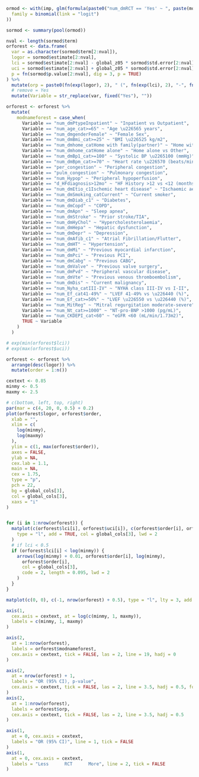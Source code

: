 ```r

ormod <- with(imp, glm(formula(paste0("num_dmRCT == 'Yes' ~ ", paste(modvars, collapse = " + "))),
  family = binomial(link = "logit")
))

sormod <- summary(pool(ormod))

nval <- length(sormod$term)
orforest <- data.frame(
  var = as.character(sormod$term[2:nval]),
  logor = sormod$estimate[2:nval],
  lci = sormod$estimate[2:nval] - global_z05 * sormod$std.error[2:nval],
  uci = sormod$estimate[2:nval] + global_z05 * sormod$std.error[2:nval],
  p = fn(sormod$p.value[2:nval], dig = 3, p = TRUE)
) %>%
  mutate(orp = paste0(fn(exp(logor), 2), " (", fn(exp(lci), 2), "-", fn(exp(uci), 2), "), ", p)) %>%
  # remove = Yes
  mutate(Variable = str_replace(var, fixed("Yes"), ""))

orforest <- orforest %>%
  mutate(
    modnameforest = case_when(
      Variable == "num_dmPtypeInpatient" ~ "Inpatient vs Outpatient",
      Variable == "num_age_cat>=65" ~ "Age \u226565 years",
      Variable == "num_dmgenderFemale" ~ "Female Sex",
      Variable == "num_dmBmi_cat>=25" ~ "BMI \u226525 kg/m2",
      Variable == "num_dmhome_catHome with family(partner)" ~ "Home with family vs Other",
      Variable == "num_dmhome_catHome alone" ~ "Home alone vs Other",
      Variable == "num_dmBp1_cat>=100" ~ "Systolic BP \u2265100 (mmHg)",
      Variable == "num_dmBpm_cat>=70" ~ "Heart rate \u226570 (beats/min)",
      Variable == "per_congestion" ~ "Peripheral congestion",
      Variable == "pulm_congestion" ~ "Pulmonary congestion",
      Variable == "num_Hypop" ~ "Peripheral hypoperfusion",
      Variable == "d_HFdiagnosis>12mo" ~ "HF History >12 vs <12 (months)",
      Variable == "num_dmEtio_c1Ischemic heart disease" ~ "Ischaemic aetiology",
      Variable == "num_dmSmoking_catCurrent" ~ "Current smoker",
      Variable == "num_dmDiab_c1" ~ "Diabetes",
      Variable == "num_dmCopd" ~ "COPD",
      Variable == "num_dmApn" ~ "Sleep apnea",
      Variable == "num_dmStroke" ~ "Prior stroke/TIA",
      Variable == "num_dmHyChol" ~ "Hypercholesterolaemia",
      Variable == "num_dmHepa" ~ "Hepatic dysfunction",
      Variable == "num_dmDepr" ~ "Depression",
      Variable == "num_dmAfib_c1" ~ "Atrial Fibrillation/Flutter",
      Variable == "num_dmHT" ~ "Hypertension",
      Variable == "num_dmMi" ~ "Previous myocardial infarction",
      Variable == "num_dmPci" ~ "Previous PCI",
      Variable == "num_dmCabg" ~ "Previous CABG",
      Variable == "num_dmValve" ~ "Previous valve surgery",
      Variable == "num_dmPvd" ~ "Peripheral vascular disease",
      Variable == "num_dmVte" ~ "Previous venous thromboembolism",
      Variable == "num_dmDis" ~ "Current malignancy",
      Variable == "num_Nyha_catIII-IV" ~ "NYHA class III-IV vs I-II",
      Variable == "num_Ef_cat41-49%" ~ "LVEF 41-49% vs \u226440 (%)",
      Variable == "num_Ef_cat>=50%" ~ "LVEF \u226550 vs \u226440 (%)",
      Variable == "num_MitReg" ~ "Mitral regurgitation moderate-severe",
      Variable == "num_Nt_cat>=1000" ~ "NT-pro-BNP >1000 (pg/mL)",
      Variable == "num_CKDEPI_cat<60" ~ "eGFR <60 (mL/min/1.73m2)",
      TRUE ~ Variable
    )
  )
```


```r

# exp(min(orforest$lci))
# exp(max(orforest$uci))

orforest <- orforest %>%
  arrange(desc(logor)) %>%
  mutate(order = 1:n())

cextext <- 0.85
minmy <- 0.5
maxmy <- 2.5

# c(bottom, left, top, right)
par(mar = c(4, 20, 0, 0.5) + 0.2)
plot(orforest$logor, orforest$order,
  xlab = "",
  xlim = c(
    log(minmy),
    log(maxmy)
  ),
  ylim = c(1, max(orforest$order)),
  axes = FALSE,
  ylab = NA,
  cex.lab = 1.1,
  main = NA,
  cex = 1.75,
  type = "p",
  pch = 22,
  bg = global_cols[3],
  col = global_cols[3],
  xaxs = "i"
)


for (i in 1:nrow(orforest)) {
  matplot(c(orforest$lci[i], orforest$uci[i]), c(orforest$order[i], orforest$order[i]),
    type = "l", add = TRUE, col = global_cols[3], lwd = 2
  )
  # if lci < 0.5
  if (orforest$lci[i] < log(minmy)) {
    arrows(log(minmy) + 0.01, orforest$order[i], log(minmy),
      orforest$order[i],
      col = global_cols[3],
      code = 2, length = 0.095, lwd = 2
    )
  }
}

matplot(c(0, 0), c(-1, nrow(orforest) + 0.5), type = "l", lty = 3, add = TRUE, col = "black")

axis(1,
  cex.axis = cextext, at = log(c(minmy, 1, maxmy)),
  labels = c(minmy, 1, maxmy)
)

axis(2,
  at = 1:nrow(orforest),
  labels = orforest$modnameforest,
  cex.axis = cextext, tick = FALSE, las = 2, line = 19, hadj = 0
)

axis(2,
  at = nrow(orforest) + 1,
  labels = "OR (95% CI), p-value",
  cex.axis = cextext, tick = FALSE, las = 2, line = 3.5, hadj = 0.5, font = 2
)
axis(2,
  at = 1:nrow(orforest),
  labels = orforest$orp,
  cex.axis = cextext, tick = FALSE, las = 2, line = 3.5, hadj = 0.5
)

axis(1,
  at = 0, cex.axis = cextext,
  labels = "OR (95% CI)", line = 1, tick = FALSE
)
axis(1,
  at = 0, cex.axis = cextext,
  labels = "Less      RCT      More", line = 2, tick = FALSE
)
```
